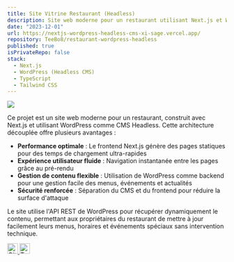 ```yaml
---
title: Site Vitrine Restaurant (Headless)
description: Site web moderne pour un restaurant utilisant Next.js et WordPress comme CMS Headless, offrant une expérience utilisateur fluide et des performances optimales.
date: "2023-12-01"
url: https://nextjs-wordpress-headless-cms-xi-sage.vercel.app/
repository: TeeBo8/restaurant-wordpress-headless
published: true
isPrivateRepo: false
stack:
  - Next.js
  - WordPress (Headless CMS)
  - TypeScript
  - Tailwind CSS
---
```


[![](https://i.imgur.com/8Fy7GZF.png)](https://nextjs-wordpress-headless-cms-xi-sage.vercel.app/)

Ce projet est un site web moderne pour un restaurant, construit avec Next.js et utilisant WordPress comme CMS Headless. Cette architecture découplée offre plusieurs avantages :

- **Performance optimale** : Le frontend Next.js génère des pages statiques pour des temps de chargement ultra-rapides
- **Expérience utilisateur fluide** : Navigation instantanée entre les pages grâce au pré-rendu
- **Gestion de contenu flexible** : Utilisation de WordPress comme backend pour une gestion facile des menus, événements et actualités
- **Sécurité renforcée** : Séparation du CMS et du frontend pour réduire la surface d'attaque

Le site utilise l'API REST de WordPress pour récupérer dynamiquement le contenu, permettant aux propriétaires du restaurant de mettre à jour facilement leurs menus, horaires et événements spéciaux sans intervention technique.

<div className="flex justify-end gap-2 mt-5">
  <a href="https://github.com/TeeBo8" target="_blank" rel="noopener noreferrer">
    <img src="https://i.imgur.com/gNeMtO4.png" alt="GitHub" width="24" height="24" />
  </a>
  <a href="https://x.com/THIBAUL76280609" target="_blank" rel="noopener noreferrer">
    <img src="https://i.imgur.com/yvDFaXX.png" alt="Twitter" width="24" height="24" />
  </a>
</div> 